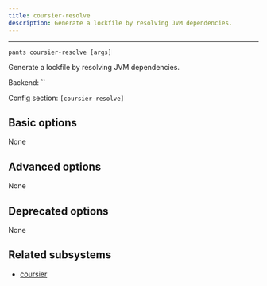 ```yaml
---
title: coursier-resolve
description: Generate a lockfile by resolving JVM dependencies.
---
```



---

```
pants coursier-resolve [args]
```

Generate a lockfile by resolving JVM dependencies.

Backend: <span className="color--primary">``</span>

Config section: <span className="color--primary">`[coursier-resolve]`</span>

<span className={styles.options}>

## Basic options

None

## Advanced options

None

## Deprecated options

None

## Related subsystems

- [coursier](../subsystems/coursier.mdx)

</span>
